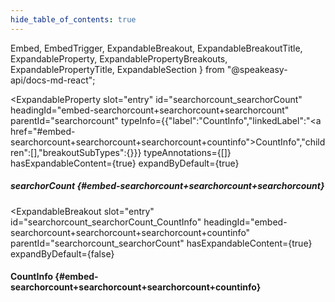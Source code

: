 ```yaml
---
hide_table_of_contents: true
---
```

  Embed,
  EmbedTrigger,
  ExpandableBreakout,
  ExpandableBreakoutTitle,
  ExpandableProperty,
  ExpandablePropertyBreakouts,
  ExpandablePropertyTitle,
  ExpandableSection
} from "@speakeasy-api/docs-md-react";

<ExpandableSection>

<ExpandableProperty
  slot="entry"
  id="searchorcount_searchorCount"
  headingId="embed-searchorcount+searchorcount+searchorcount"
  parentId="searchorcount"
  typeInfo={{"label":"CountInfo","linkedLabel":"<a href=\"#embed-searchorcount+searchorcount+searchorcount+countinfo\">CountInfo</a>","children":[],"breakoutSubTypes":{}}}
  typeAnnotations={[]}
  hasExpandableContent={true}
  expandByDefault={true}
>

<ExpandablePropertyTitle slot="title">

##### searchorCount \{#embed-searchorcount+searchorcount+searchorcount\}

</ExpandablePropertyTitle>

<ExpandablePropertyBreakouts slot="breakouts">

<ExpandableBreakout
  slot="entry"
  id="searchorcount_searchorCount_CountInfo"
  headingId="embed-searchorcount+searchorcount+searchorcount+countinfo"
  parentId="searchorcount_searchorCount"
  hasExpandableContent={true}
  expandByDefault={false}
>

<ExpandableBreakoutTitle slot="title">

#### CountInfo \{#embed-searchorcount+searchorcount+searchorcount+countinfo\}

</ExpandableBreakoutTitle>

<Embed slot="embed">

<EmbedTrigger slot="trigger" embedTitle="CountInfo" triggerText="View CountInfo details">

<Embedcountinfo />

</EmbedTrigger>

</Embed>

</ExpandableBreakout>

</ExpandablePropertyBreakouts>

</ExpandableProperty>

</ExpandableSection>
